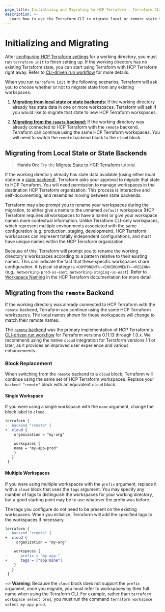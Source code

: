 ```yaml
---
page_title: Initializing and Migrating to HCP Terraform - Terraform CLI
description: >-
  Learn how to use the Terraform CLI to migrate local or remote state to HCP Terraform.
---
```


# Initializing and Migrating

After [configuring HCP Terraform settings](/terraform/cli/cloud/settings) for a working directory, you must run `terraform init` to finish setting up. If the working directory has no existing Terraform state, you can start using Terraform with HCP Terraform right away. Refer to [CLI-driven run workflow](/terraform/cloud-docs/run/cli) for more details.

When you run `terraform init` in the following scenarios, Terraform will ask you to choose whether or not to migrate state from any existing workspaces.

1. [**Migrating from local state or state backends:**](#migrating-from-local-state-or-state-backends) If the working directory already has state data in one or more workspaces, Terraform will ask if you would like to migrate that state to new HCP Terraform workspaces.

1. [**Migrating from the `remote` backend:**](#migrating-from-the-remote-backend) If the working directory was already connected to HCP Terraform with the `remote` backend, Terraform can continue using the same HCP Terraform workspaces. You will need to switch the `remote` backend block to the `cloud` block.

## Migrating from Local State or State Backends

> **Hands On:** Try the [Migrate State to HCP Terraform](/terraform/tutorials/cloud/cloud-migrate) tutorial.

If the working directory already has state data available (using either local state or a [state
backend](/terraform/language/settings/backends/configuration)), Terraform asks your approval to migrate
that state to HCP Terraform. You will need permission to manage workspaces in the destination HCP Terraform organization. This process is interactive and self-documenting, and resembles
moving between state backends.

Terraform may also prompt you to rename your workspaces during the migration, to either give a name to
the unnamed `default` workspace (HCP Terraform requires all workspaces to have a name) or give
your workspace names more contextual information. Unlike Terraform CLI-only workspaces, which represent
multiple environments associated with the same configuration (e.g. production, staging, development),
HCP Terraform workspaces can represent totally independent configurations, and must have unique names within the HCP Terraform organization.

Because of this, Terraform will prompt you to rename the working directory's workspaces
according to a pattern relative to their existing names. This can indicate the fact that these specific workspaces share configuration. A typical strategy is
`<COMPONENT>-<ENVIRONMENT>-<REGION>` (e.g.,  `networking-prod-us-east`,
`networking-staging-us-east`). Refer to [Workspace
Naming](/terraform/cloud-docs/workspaces/naming) in the HCP Terraform documentation for more detail.

## Migrating from the `remote` Backend

If the working directory was already connected to HCP Terraform with the `remote` backend, Terraform can continue using the same HCP Terraform workspaces. The local names shown for those workspaces will change to match their remote names.

The [`remote` backend](/terraform/language/settings/backends/remote) was the primary implementation of HCP Terraform's [CLI-driven run workflow](/terraform/cloud-docs/run/cli) for Terraform versions 0.11.13 through 1.0.x. We recommend using the native `cloud` integration for Terraform versions 1.1 or later, as it provides an improved user experience and various enhancements.

### Block Replacement

When switching from the `remote` backend to a `cloud` block, Terraform will continue using the same
set of HCP Terraform workspaces. Replace your `backend "remote"` block with an equivalent `cloud`
block.

#### Single Workspace

If you were using a single workspace with the `name` argument, change the block
label to `cloud`.

```diff
terraform {
-  backend "remote" {
+  cloud {
    organization = "my-org"

    workspaces {
    name = "my-app-prod"
    }
   }
 }
```

#### Multiple Workspaces

If you were using multiple workspaces with the `prefix` argument, replace it with a `cloud` block that uses the `tags` argument. You may specify any number of tags to distinguish the workspaces for your working directory, but a good starting point may be to use whatever the prefix was before.

The tags you configure do not need to be present on the existing workspaces. When you initialize, Terraform will add the specified tags to the workspaces if necessary.

```diff
terraform {
-  backend "remote" {
+  cloud {
     organization = "my-org"

    workspaces {
-      prefix = "my-app-"
+      tags = ["app:mine"]
    }
   }
 }
```

~> **Warning**: Because the `cloud` block does not support the `prefix` argument, once you migrate, you must refer to workspaces by their full name when using the Terraform CLI. For example, rather than `terraform workspace select prod`, you must run the command `terraform workspace select my-app-prod`.
